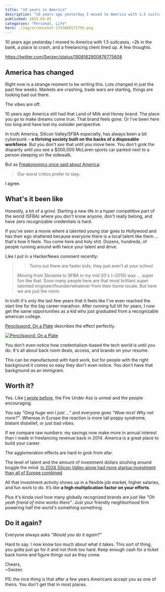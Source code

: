 ```yaml
---
title: "10 years in America"
description: "10 years ago yesterday I moved to America with 1.5 suitcases, ~2k in the bank, a place to crash, and a freelancing client lined up. A few thoughts."
published: 2025-04-05
categories: "Personal, Life"
hero: ./img/screenshot-1743868572799.png
---
```


10 years ago yesterday I moved to America with 1.5 suitcases, ~2k in the bank, a place to crash, and a freelancing client lined up. A few thoughts.

https://twitter.com/Swizec/status/1908162900876775608

## America has changed

Right now is a strange moment to be writing this. Lots changed in just the past few weeks. Markets are crashing, trade wars are starting, things are looking bad out there.

The vibes are off.

10 years ago America still had that Land of Milk and Honey brand. The place you go to make dreams come true. That brand feels gone. Or I've been here too long and have lost my outsider perspective.

In truth America, Silicon Valley/SFBA especially, has always been a bit cyberpunk – **a thriving society built on the backs of a disposable workforce**. But you don't _see_ that until you move here. You don't grok the disparity until you see a $300,000 McLaren sports car parked next to a person sleeping on the sidewalk.

But as [Freakonomics once said about America](https://freakonomics.com/2008/02/and-the-new-six-word-motto-for-the-us-is/):

> Our worst critics prefer to stay.

I agree.

## What's it been like

Honestly, a bit of a grind. Starting a new life in a hyper competitive part of the world (SFBA) where you don't know anyone, don't really belong, and have zero recognizable credentials is hard.

If you've seen a movie where a talented young star goes to Hollywood and has their ego shattered because everyone there is a local talent like them ... that's how it feels. You come here and holy shit. Dozens, hundreds, of people running around with twice your talent and drive.

Like I put in a HackerNews comment recently:

> > Turns out there are faster kids, they just aren’t at your school
>
> Moving from Slovenia to SFBA in my mid 20's (~2015) was ... super fun like that. Sooo many people here are that most brilliant super talented engineer/founder/whatever from their home locale. But here we are just the norm.

In truth it's only the last few years that it feels like I've even reached the start line for the big career marathon. After running full tilt for years, I now get the same opportunities as a kid who just graduated from a recognizable american college.

[Pencilsword: On a Plate](https://www.rnz.co.nz/news/the-wireless/373065/the-pencilsword-on-a-plate) describes the effect perfectly.

[![Pencilsword: On a Plate](./img/Pencilsword-On-a-Plate-55hijc.jpeg)](https://www.rnz.co.nz/news/the-wireless/373065/the-pencilsword-on-a-plate)

You don't even notice how credentialism-based the tech world is until you do. It's all about back room deals, access, and brands on your resume.

This can be manufactured with hard work, but for people with the right background it comes so easy they don't even notice. You don't have that background as an immigrant.

## Worth it?

Yes. Like [I wrote before](https://swizec.com/blog/4-years-of-coding-in-san-francisco-lessons-learned/), the Fire Under Ass is unreal and the people encouraging.

You say _"Omg huge win I just ..."_ and everyone goes _"Wow nice! Why not more?"_. Whereas in Europe the reaction is more tall poppy syndrome, blatant disbelief, or just bad vibes.

If we compare raw numbers: my savings now make more in annual interest than I made in freelancing revenue back in 2014. America is a great place to build your career.

The agglomeration effects are hard to grok from afar.

The level of talent and the amount of investment dollars sloshing around boggle the mind. [In 2024 Silicon Valley alone had more startup investment than all of Europe combined](https://www.reuters.com/technology/european-tech-funding-stalls-2024-ipo-window-open-report-says-2024-11-19/).

All that investment activity shows up in a flexible job market, higher salaries, and fun work to do. It’s like **a high multiplication factor on your efforts**.

Plus it's kinda cool how many globally recognized brands are just like _"Oh yeah friend of mine works there"_. Just your friendly neighborhood firm powering half the world's something something.

## Do it again?

Everyone always asks _"Would you do it again?"_

Hard to say. I now know too much about what it takes. This sort of thing, you gotta just go for it and not think too hard. Keep enough cash for a ticket back home and figure things out as they come.

Cheers,<br />
\~Swizec

PS: the nice thing is that after a few years Americans accept you as one of theirs. You don't get that in most places.
